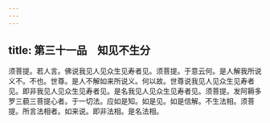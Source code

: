 ```yaml
---
---
---
```

title: 第三十一品　知见不生分
---




须菩提。若人言。佛说我见人见众生见寿者见。须菩提。于意云何。是人解我所说义不。不也。世尊。是人不解如来所说义。何以故。世尊说我见人见众生见寿者见。即非我见人见众生见寿者见。是名我见人见众生见寿者见。须菩提。发阿耨多罗三藐三菩提心者。于一切法。应如是知。如是见。如是信解。不生法相。须菩提。所言法相者。如来说。即非法相。是名法相。